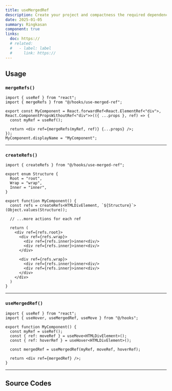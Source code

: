 ```yaml
---
title: useMergedRef
description: Create your project and compactness the required dependencies.
date: 2025-01-05
summary: Ringkasan
component: true
links:
  doc: https://
  # related:
  #   - label: label
  #     link: https://
---
```


## Usage

### `mergeRefs()`

```tsx "mergeRefs(myRef, ref)" "mergeRefs"
import { useRef } from "react";
import { mergeRefs } from "@/hooks/use-merged-ref";

export const MyComponent = React.forwardRef<React.ElementRef<"div">, React.ComponentPropsWithoutRef<"div">>(({ ...props }, ref) => {
  const myRef = useRef();

  return <div ref={mergeRefs(myRef, ref)} {...props} />;
});
MyComponent.displayName = "MyComponent";
```

---

### `createRefs()`

```tsx /createRefs/
import { createRefs } from "@/hooks/use-merged-ref";

export enum Structure {
  Root = "root",
  Wrap = "wrap",
  Inner = "inner",
}

export function MyComponent() {
  const refs = createRefs<HTMLDivElement, `${Structure}`>(Object.values(Structure));

  // ...more actions for each ref

  return (
    <div ref={refs.root}>
      <div ref={refs.wrap}>
        <div ref={refs.inner}>inner<div/>
        <div ref={refs.inner}>inner<div/>
      </div>

      <div ref={refs.wrap}>
        <div ref={refs.inner}>inner<div/>
        <div ref={refs.inner}>inner<div/>
      </div>
    </div>
  )
}
```

---

### `useMergedRef()`

```tsx /useMergedRef/
import { useRef } from "react";
import { useHover, useMergedRef, useMove } from "@/hooks";

export function MyComponent() {
  const myRef = useRef();
  const { ref: moveRef } = useMove<HTMLDivElement>();
  const { ref: hoverRef } = useHover<HTMLDivElement>();

  const mergedRef = useMergedRef(myRef, moveRef, hoverRef);

  return <div ref={mergedRef} />;
}
```

---

## Source Codes

<SourceCodes name="use-merged-ref" />
